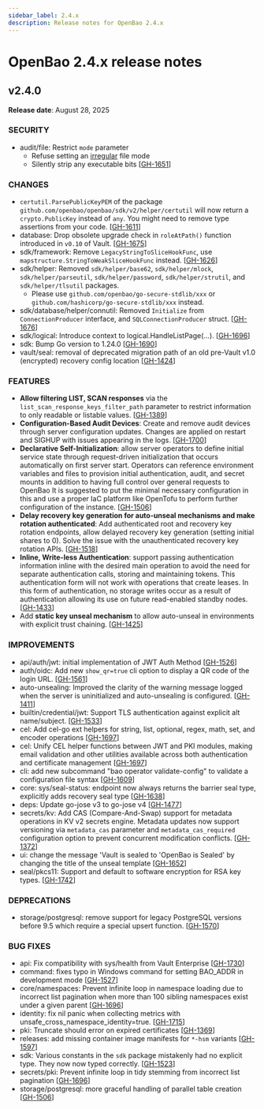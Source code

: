 ```yaml
---
sidebar_label: 2.4.x
description: Release notes for OpenBao 2.4.x
---
```


# OpenBao 2.4.x release notes

## v2.4.0

**Release date**: August 28, 2025

### SECURITY

* audit/file: Restrict `mode` parameter
  - Refuse setting an [irregular](https://pkg.go.dev/io/fs#FileMode.IsRegular) file mode
  - Silently strip any executable bits [[GH-1651](https://github.com/openbao/openbao/pull/1651)]

### CHANGES

* `certutil.ParsePublicKeyPEM` of the package `github.com/openbao/openbao/sdk/v2/helper/certutil` will now return a `crypto.PublicKey` instead of `any`. You might need to remove type assertions from your code. [[GH-1611](https://github.com/openbao/openbao/pull/1611)]
* database: Drop obsolete upgrade check in `roleAtPath()` function introduced in `v0.10` of Vault. [[GH-1675](https://github.com/openbao/openbao/pull/1675)]
* sdk/framework: Remove `LegacyStringToSliceHookFunc`, use `mapstructure.StringToWeakSliceHookFunc` instead. [[GH-1626](https://github.com/openbao/openbao/pull/1626)]
* sdk/helper: Removed `sdk/helper/base62`, `sdk/helper/mlock`, `sdk/helper/parseutil`, `sdk/helper/password`, `sdk/helper/strutil`, and `sdk/helper/tlsutil` packages.
   -  Please use `github.com/openbao/go-secure-stdlib/xxx` or `github.com/hashicorp/go-secure-stdlib/xxx` instead.
* sdk/database/helper/connutil: Removed `Initialize` from `ConnectionProducer` interface, and `SQLConnectionProducer` struct. [[GH-1676](https://github.com/openbao/openbao/pull/1676)]
* sdk/logical: Introduce context to logical.HandleListPage(...). [[GH-1696](https://github.com/openbao/openbao/pull/1696)]
* sdk: Bump Go version to 1.24.0 [[GH-1690](https://github.com/openbao/openbao/pull/1690)]
* vault/seal: removal of deprecated migration path of an old pre-Vault v1.0 (encrypted) recovery config location [[GH-1424](https://github.com/openbao/openbao/pull/1424)]

### FEATURES

* **Allow filtering LIST, SCAN responses** via the `list_scan_response_keys_filter_path` parameter to restrict information to only readable or listable values. [[GH-1389](https://github.com/openbao/openbao/pull/1389)]
* **Configuration-Based Audit Devices**: Create and remove audit devices through server configuration updates. Changes are applied on restart and SIGHUP with issues appearing in the logs. [[GH-1700](https://github.com/openbao/openbao/pull/1700)]
* **Declarative Self-Initialization**: allow server operators to define initial
  service state through request-driven initialization that occurs
  automatically on first server start. Operators can reference environment
  variables and files to provision initial authentication, audit, and secret
  mounts in addition to having full control over general requests to OpenBao
  It is suggested to put the minimal necessary configuration in this and use
  a proper IaC platform like OpenTofu to perform further configuration of the
  instance. [[GH-1506](https://github.com/openbao/openbao/pull/1506)]
* **Delay recovery key generation for auto-unseal mechanisms and make rotation authenticated**:
  Add authenticated root and recovery key rotation endpoints, allow
  delayed recovery key generation (setting initial shares to 0).
  Solve the issue with the unauthenticated recovery key rotation APIs. [[GH-1518](https://github.com/openbao/openbao/pull/1518)]
* **Inline, Write-less Authentication**: support passing authentication
  information inline with the desired main operation to avoid the need
  for separate authentication calls, storing and maintaining tokens. This
  authentication form will not work with operations that create leases.
  In this form of authentication, no storage writes occur as a result of
  authentication allowing its use on future read-enabled standby nodes. [[GH-1433](https://github.com/openbao/openbao/pull/1433)]
* Add **static key unseal mechanism** to allow auto-unseal in environments with explicit trust chaining. [[GH-1425](https://github.com/openbao/openbao/pull/1425)]

### IMPROVEMENTS

* api/auth/jwt: initial implementation of JWT Auth Method [[GH-1526](https://github.com/openbao/openbao/pull/1526)]
* auth/oidc: Add new `show_qr=true` cli option to display a QR code of the login URL. [[GH-1561](https://github.com/openbao/openbao/pull/1561)]
* auto-unsealing: Improved the clarity of the warning message logged when the server is uninitialized and auto-unsealing is configured. [[GH-1411](https://github.com/openbao/openbao/pull/1411)]
* builtin/credential/jwt: Support TLS authentication against explicit alt name/subject. [[GH-1533](https://github.com/openbao/openbao/pull/1533)]
* cel: Add cel-go ext helpers for string, list, optional, regex, math, set, and encoder operations [[GH-1697](https://github.com/openbao/openbao/pull/1697)]
* cel: Unify CEL helper functions between JWT and PKI modules, making email validation and other utilities available across both authentication and certificate management [[GH-1697](https://github.com/openbao/openbao/pull/1697)]
* cli: add new subcommand "bao operator validate-config" to validate a configuration file syntax [[GH-1609](https://github.com/openbao/openbao/pull/1609)]
* core: sys/seal-status: endpoint now always returns the barrier seal type, explicitly adds recovery seal type [[GH-1638](https://github.com/openbao/openbao/pull/1638)]
* deps: Update go-jose v3 to go-jose v4 [[GH-1477](https://github.com/openbao/openbao/pull/1477)]
* secrets/kv: Add CAS (Compare-And-Swap) support for metadata operations in KV v2 secrets engine. Metadata updates now support versioning via `metadata_cas` parameter and `metadata_cas_required` configuration option to prevent concurrent modification conflicts. [[GH-1372](https://github.com/openbao/openbao/pull/1372)]
* ui: change the message 'Vault is sealed to 'OpenBao is Sealed' by changing the title of the unseal template [[GH-1652](https://github.com/openbao/openbao/pull/1652)]
* seal/pkcs11: Support and default to software encryption for RSA key types. [[GH-1742](https://github.com/openbao/openbao/pull/1742)]

### DEPRECATIONS

* storage/postgresql: remove support for legacy PostgreSQL versions before 9.5 which require a special upsert function. [[GH-1570](https://github.com/openbao/openbao/pull/1570)]

### BUG FIXES

* api: Fix compatibility with sys/health from Vault Enterprise [[GH-1730](https://github.com/openbao/openbao/pull/1730)]
* command: fixes typo in Windows command for setting BAO_ADDR in development mode [[GH-1527](https://github.com/openbao/openbao/pull/1527)]
* core/namespaces: Prevent infinite loop in namespace loading due to incorrect list pagination when more than 100 sibling namespaces exist under a given parent [[GH-1696](https://github.com/openbao/openbao/pull/1696)]
* identity: fix nil panic when collecting metrics with unsafe_cross_namespace_identity=true. [[GH-1715](https://github.com/openbao/openbao/pull/1715)]
* pki: Truncate should error on expired certificates [[GH-1369](https://github.com/openbao/openbao/pull/1369)]
* releases: add missing container image manifests for `*-hsm` variants [[GH-1597](https://github.com/openbao/openbao/pull/1597)]
* sdk: Various constants in the `sdk` package mistakenly had no explicit type. They now now typed correctly. [[GH-1523](https://github.com/openbao/openbao/pull/1523)]
* secrets/pki: Prevent infinite loop in tidy stemming from incorrect list pagination [[GH-1696](https://github.com/openbao/openbao/pull/1696)]
* storage/postgresql: more graceful handling of parallel table creation [[GH-1506](https://github.com/openbao/openbao/pull/1506)]
